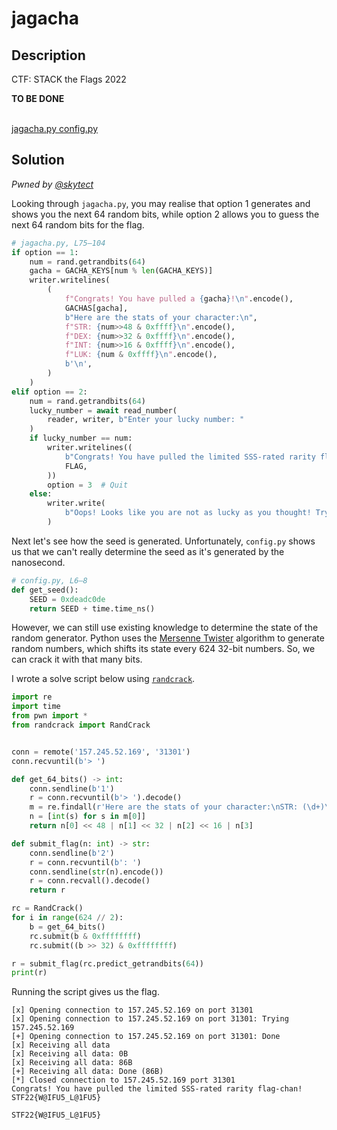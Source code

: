 # jagacha

## Description

CTF: STACK the Flags 2022

**TO BE DONE**

<br />
<a href="/files/stacktheflags-2022/jagacha.py" download>
  jagacha.py
</a>
<a href="/files/stacktheflags-2022/config.py" download>
  config.py
</a>

## Solution

_Pwned by [@skytect](https://github.com/skytect)_

Looking through `jagacha.py`, you may realise that option 1 generates and shows
you the next 64 random bits, while option 2 allows you to guess the next 64
random bits for the flag.

```python
# jagacha.py, L75–104
if option == 1:
    num = rand.getrandbits(64)
    gacha = GACHA_KEYS[num % len(GACHA_KEYS)]
    writer.writelines(
        (
            f"Congrats! You have pulled a {gacha}!\n".encode(),
            GACHAS[gacha],
            b"Here are the stats of your character:\n",
            f"STR: {num>>48 & 0xffff}\n".encode(),
            f"DEX: {num>>32 & 0xffff}\n".encode(),
            f"INT: {num>>16 & 0xffff}\n".encode(),
            f"LUK: {num & 0xffff}\n".encode(),
            b'\n',
        )
    )
elif option == 2:
    num = rand.getrandbits(64)
    lucky_number = await read_number(
        reader, writer, b"Enter your lucky number: "
    )
    if lucky_number == num:
        writer.writelines((
            b"Congrats! You have pulled the limited SSS-rated rarity flag-chan!\n",
            FLAG,
        ))
        option = 3  # Quit
    else:
        writer.write(
            b"Oops! Looks like you are not as lucky as you thought! Try again!\n\n"
        )
```

Next let's see how the seed is generated. Unfortunately, `config.py` shows us
that we can't really determine the seed as it's generated by the nanosecond.

```python
# config.py, L6–8
def get_seed():
    SEED = 0xdeadc0de
    return SEED + time.time_ns()
```

However, we can still use existing knowledge to determine the state of the
random generator. Python uses the
[Mersenne Twister](https://en.wikipedia.org/wiki/Mersenne_Twister) algorithm to
generate random numbers, which shifts its state every 624 32-bit numbers. So, we
can crack it with that many bits.

I wrote a solve script below using
[`randcrack`](https://github.com/tna0y/Python-random-module-cracker).

```python
import re
import time
from pwn import *
from randcrack import RandCrack


conn = remote('157.245.52.169', '31301')
conn.recvuntil(b'> ')

def get_64_bits() -> int:
    conn.sendline(b'1')
    r = conn.recvuntil(b'> ').decode()
    m = re.findall(r'Here are the stats of your character:\nSTR: (\d+)\nDEX: (\d+)\nINT: (\d+)\nLUK: (\d+)\n', r)
    n = [int(s) for s in m[0]]
    return n[0] << 48 | n[1] << 32 | n[2] << 16 | n[3]

def submit_flag(n: int) -> str:
    conn.sendline(b'2')
    r = conn.recvuntil(b': ')
    conn.sendline(str(n).encode())
    r = conn.recvall().decode()
    return r

rc = RandCrack()
for i in range(624 // 2):
    b = get_64_bits()
    rc.submit(b & 0xffffffff)
    rc.submit((b >> 32) & 0xffffffff)

r = submit_flag(rc.predict_getrandbits(64))
print(r)
```

Running the script gives us the flag.

```
[x] Opening connection to 157.245.52.169 on port 31301
[x] Opening connection to 157.245.52.169 on port 31301: Trying 157.245.52.169
[+] Opening connection to 157.245.52.169 on port 31301: Done
[x] Receiving all data
[x] Receiving all data: 0B
[x] Receiving all data: 86B
[+] Receiving all data: Done (86B)
[*] Closed connection to 157.245.52.169 port 31301
Congrats! You have pulled the limited SSS-rated rarity flag-chan!
STF22{W@IFU5_L@1FU5}
```

`STF22{W@IFU5_L@1FU5}`
